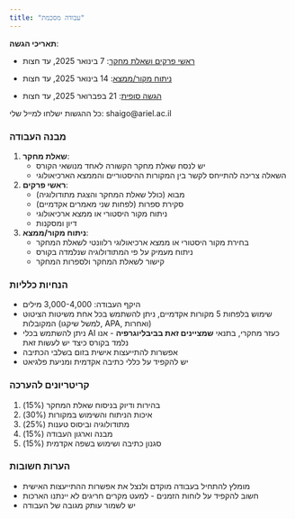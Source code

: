```yaml
---
title: "עבודה מסכמת"
---
```


**תאריכי הגשה**:

-   [ראשי פרקים ושאלת מחקר]{.underline}: 7 בינואר 2025, עד חצות

-   [ניתוח מקור/ממצא]{.underline}: 14 בינואר 2025, עד חצות

-   [הגשה סופית]{.underline}: 21 בפברואר 2025, עד חצות

כל ההגשות ישלחו למייל שלי: shaigo\@ariel.ac.il

### מבנה העבודה

1.  **שאלת מחקר**:
    -   יש לנסח שאלת מחקר הקשורה לאחד מנושאי הקורס
    -   השאלה צריכה להתייחס לקשר בין המקורות ההיסטוריים והממצא הארכיאולוגי
2.  **ראשי פרקים**:
    -   מבוא (כולל שאלת המחקר והצגת מתודולוגיה)
    -   סקירת ספרות (לפחות שני מאמרים אקדמיים)
    -   ניתוח מקור היסטורי או ממצא ארכיאולוגי
    -   דיון ומסקנות
3.  **ניתוח מקור/ממצא**:
    -   בחירת מקור היסטורי או ממצא ארכיאולוגי רלוונטי לשאלת המחקר
    -   ניתוח מעמיק על פי המתודולוגיה שנלמדה בקורס
    -   קישור לשאלת המחקר ולספרות המחקר

### הנחיות כלליות

-   היקף העבודה: 3,000-4,000 מילים
-   שימוש בלפחות 5 מקורות אקדמיים, ניתן להשתמש בכל אחת משיטות הציטוט המקובלות (למשל שיקגו, APA, ואחרות)
-   ניתן להשתמש בכלי AI כעזר מחקרי, בתנאי **שמציינים זאת בביבליוגרפיה** - אנו נלמד בקורס כיצד יש לעשות זאת
-   אפשרות להתייעצות אישית בזום בשלבי הכתיבה
-   יש להקפיד על כללי כתיבה אקדמית ומניעת פלגיאט

### קריטריונים להערכה

1.  בהירות ודיוק בניסוח שאלת המחקר (15%)
2.  איכות הניתוח והשימוש במקורות (30%)
3.  מתודולוגיה וביסוס טענות (25%)
4.  מבנה וארגון העבודה (15%)
5.  סגנון כתיבה ושימוש בשפה אקדמית (15%)

### הערות חשובות

-   מומלץ להתחיל בעבודה מוקדם ולנצל את אפשרות ההתייעצות האישית
-   חשוב להקפיד על לוחות הזמנים - למעט מקרים חריגים לא יינתנו הארכות
-   יש לשמור עותק מגובה של העבודה
